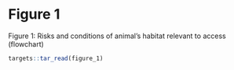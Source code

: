 # Figure 1

Figure 1: Risks and conditions of animal's habitat relevant to access (flowchart) 

```r
targets::tar_read(figure_1)
```

